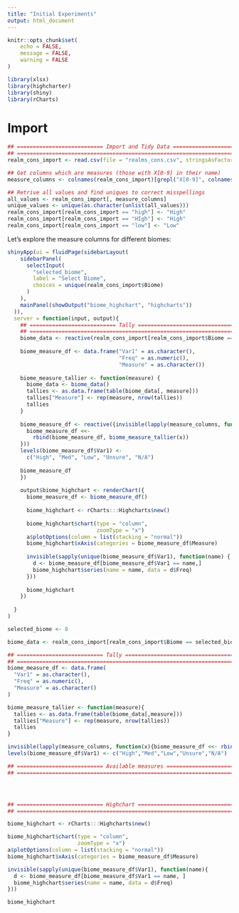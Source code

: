 ```yaml
---
title: "Initial Experiments"
output: html_document
---
```


```r
knitr::opts_chunk$set(
	echo = FALSE,
	message = FALSE,
	warning = FALSE
)
```

```r
library(xlsx)
library(highcharter)
library(shiny)
library(rCharts)
```


# Import

```r
## =========================== Import and Tidy Data ====================================
## ==============================================================================
realm_cons_import <- read.csv(file = "realms_cons.csv", stringsAsFactors = F)

## Get columns which are measures (those with X[0-9] in their name)
measure_columns <- colnames(realm_cons_import)[grepl("X[0-9]", colnames(realm_cons_import))]

## Retrive all values and find uniques to correct misspellings
all_values <- realm_cons_import[, measure_columns]
unique_values <- unique(as.character(unlist(all_values)))
realm_cons_import[realm_cons_import == "high"] <- "High"
realm_cons_import[realm_cons_import == "HIgh"] <- "High"
realm_cons_import[realm_cons_import == "low"] <- "Low"

```

Let's explore the measure columns for different biomes:

```r
shinyApp(ui = fluidPage(sidebarLayout(
    sidebarPanel(
      selectInput(
        "selected_biome",
        label = "Select Biome",
        choices = unique(realm_cons_import$Biome)
      )
    ),
    mainPanel(showOutput("biome_highchart", "highcharts"))
  )),
  server = function(input, output){
    ## =========================== Tally ====================================
    ## ==============================================================================
    biome_data <- reactive(realm_cons_import[realm_cons_import$Biome == input$selected_biome,])
    
    biome_measure_df <- data.frame("Var1" = as.character(),
                                   "Freq" = as.numeric(),
                                   "Measure" = as.character())
    
    biome_measure_tallier <- function(measure) {
      biome_data <- biome_data()
      tallies <- as.data.frame(table(biome_data[, measure]))
      tallies["Measure"] <- rep(measure, nrow(tallies))
      tallies
    }
    
    biome_measure_df <- reactive({invisible(lapply(measure_columns, function(x) {
      biome_measure_df <<-
        rbind(biome_measure_df, biome_measure_tallier(x))
    }))
    levels(biome_measure_df$Var1) <-
      c("High", "Med", "Low", "Unsure", "N/A")
    
    biome_measure_df
    })
    
    output$biome_highchart <- renderChart({
      biome_measure_df <- biome_measure_df()
      
      biome_highchart <- rCharts:::Highcharts$new()
      
      biome_highchart$chart(type = "column",
                            zoomType = "x")
      a$plotOptions(column = list(stacking = "normal"))
      biome_highchart$xAxis(categories = biome_measure_df$Measure)
      
      invisible(sapply(unique(biome_measure_df$Var1), function(name) {
        d <- biome_measure_df[biome_measure_df$Var1 == name,]
        biome_highchart$series(name = name, data = d$Freq)
      }))
      
      biome_highchart
    })
    
  }
)
```


```r








selected_biome <- 8

biome_data <- realm_cons_import[realm_cons_import$Biome == selected_biome,]

## =========================== Tally ====================================
## ==============================================================================
biome_measure_df <- data.frame(
  "Var1" = as.character(),
  "Freq" = as.numeric(),
  "Measure" = as.character()
)

biome_measure_tallier <- function(measure){
  tallies <- as.data.frame(table(biome_data[,measure]))
  tallies["Measure"] <- rep(measure, nrow(tallies))
  tallies
}

invisible(lapply(measure_columns, function(x){biome_measure_df <<- rbind(biome_measure_df, biome_measure_tallier(x))}))
levels(biome_measure_df$Var1) <- c("High","Med","Low","Unsure","N/A")

## =========================== Available measures ====================================
## ==============================================================================




## =========================== Highchart ====================================
## ==============================================================================

biome_highchart <- rCharts:::Highcharts$new()

biome_highchart$chart(type = "column",
                      zoomType = "x")
a$plotOptions(column = list(stacking = "normal"))
biome_highchart$xAxis(categories = biome_measure_df$Measure)

invisible(sapply(unique(biome_measure_df$Var1), function(name){
  d <- biome_measure_df[biome_measure_df$Var1 == name, ]
  biome_highchart$series(name = name, data = d$Freq)
}))

biome_highchart

```


